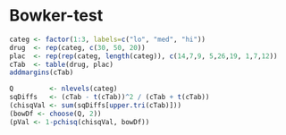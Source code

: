 Bowker-test
=========================

```r
categ <- factor(1:3, labels=c("lo", "med", "hi"))
drug  <- rep(categ, c(30, 50, 20))
plac  <- rep(rep(categ, length(categ)), c(14,7,9, 5,26,19, 1,7,12))
cTab  <- table(drug, plac)
addmargins(cTab)
```

```r
Q         <- nlevels(categ)
sqDiffs   <- (cTab - t(cTab))^2 / (cTab + t(cTab))
(chisqVal <- sum(sqDiffs[upper.tri(cTab)]))
(bowDf <- choose(Q, 2))
(pVal <- 1-pchisq(chisqVal, bowDf))
```
